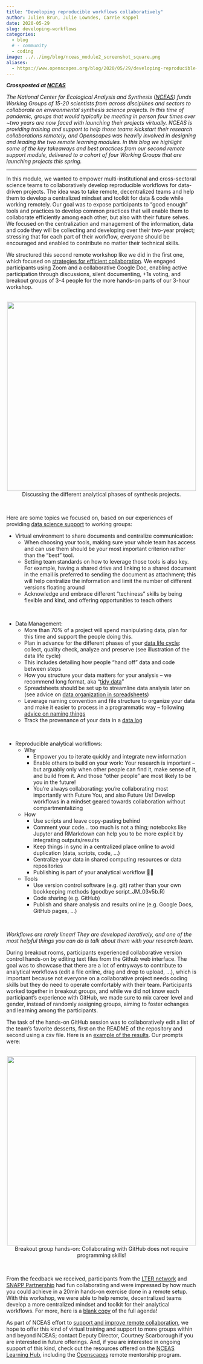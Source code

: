 ```yaml
---
title: "Developing reproducible workflows collaboratively"
author: Julien Brun, Julie Lowndes, Carrie Kappel
date: 2020-05-29
slug: developing-workflows
categories:
  - blog 
  # - community
  - coding
image: ../../img/blog/nceas_module2_screenshot_square.png
aliases: 
  - https://www.openscapes.org/blog/2020/05/29/developing-reproducible-workflows/
---
```



***Crossposted at [NCEAS](https://www.nceas.ucsb.edu/news/developing-reproducible-workflows-collaboratively)***  

*The National Center for Ecological Analysis and Synthesis ([NCEAS](https://www.nceas.ucsb.edu/)) funds Working Groups of 15-20 scientists from across disciplines and sectors to collaborate on environmental synthesis science projects. In this time of pandemic, groups that would typically be meeting in person four times over ~two years are now faced with launching their projects virtually. NCEAS is providing training and support to help those teams kickstart their research collaborations remotely, and Openscapes was heavily involved in designing and leading the two remote learning modules. In this blog we highlight some of the key takeaways and best practices from our second remote support module, delivered to a cohort of four Working Groups that are launching projects this spring.*

---

In this module, we wanted to empower multi-institutional and cross-sectoral science teams to collaboratively develop reproducible workflows for data-driven projects. The idea was to take remote, decentralized teams and help them to develop a centralized mindset and toolkit for data & code while working remotely. Our goal was to expose participants to “good enough” tools and practices to develop common practices that will enable them to collaborate efficiently among each other, but also with their future selves. We focused on the centralization and management of the information, data and code they will be collecting and developing over their two-year project; stressing that for each part of their workflow, everyone should be encouraged and enabled to contribute no matter their technical skills. 

We structured this second remote workshop like we did in the first one, which focused on [strategies for efficient collaboration](https://www.nceas.ucsb.edu/news/kick-starting-scientific-collaborations-remotely). We engaged participants using Zoom and a collaborative Google Doc, enabling active participation through discussions, silent documenting, +1s voting, and breakout groups of 3-4 people for the more hands-on parts of our 3-hour workshop.

<br>
<center>
  <img src="/img/blog/nceas_module2_screenshot.png" width="500px"></a>
   <figcaption>Discussing the different analytical phases of synthesis projects.
</figcaption>
</center>
<br>


Here are some topics we focused on, based on our experiences of providing [data science support](https://www.nceas.ucsb.edu/programming-support) to working groups:

- Virtual environment to share documents and centralize communication: 
  - When choosing your tools, making sure your whole team has access and can use them should be your most important criterion rather than the “best” tool. 
  - Setting team standards on how to leverage those tools is also key. For example, having a shared drive and linking to a shared document in the email is preferred to sending the document as attachment; this will help centralize the information and limit the number of different versions floating around
  - Acknowledge and embrace different “techiness” skills by being flexible and kind, and offering opportunities to teach others

<br>

- Data Management: 
  - More than 70% of a project will spend manipulating data, plan for this time and support the people doing this. 
  - Plan in advance for the different phases of your [data life cycle](https://www.dataone.org/data-life-cycle): collect, quality check, analyze and preserve (see illustration of the data life cycle)
  - This includes detailing how people "hand off" data and code between steps
  - How you structure your data matters for your analysis – we recommend long format, aka “[tidy data](https://www.jstatsoft.org/article/view/v059i10)”
  - Spreadsheets should be set up to streamline data analysis later on (see advice on [data organization in spreadsheets](https://peerj.com/preprints/3183/))
  - Leverage naming convention and file structure to organize your data and make it easier to process in a programmatic way – following [advice on naming things](https://speakerdeck.com/jennybc/how-to-name-files)
  - Track the provenance of your data in a [data log](https://docs.google.com/spreadsheets/d/1LLpOyydCGTZdY8Xk2fDmTPVy8efF-47GtEXkAjvYsJI/edit?usp=sharing)
  
<br>

- Reproducible analytical workflows: 
  - Why
      - Empower you to iterate quickly and integrate new information
      - Enable others to build on your work: Your research is important – but arguably only when other people can find it, make sense of it, and build from it. And those “other people” are most likely to be you in the future!
      - You’re always collaborating: you’re collaborating most importantly with Future You, and also Future Us! Develop workflows in a mindset geared towards collaboration without compartmentalizing
  - How
      - Use scripts and leave copy-pasting behind
      - Comment your code... too much is not a thing; notebooks like Jupyter and RMarkdown can help you to be more explicit by integrating outputs/results
      - Keep things in sync in a centralized place online to avoid duplication (data, scripts, code, …)
      - Centralize your data in  shared computing resources or data repositories
      - Publishing is part of your analytical workflow 💯😎
  - Tools
      - Use version control software (e.g. git) rather than your own bookkeeping methods (goodbye script_JM_03v5b.R)
      - Code sharing (e.g. GitHub)
      - Publish and share analysis and results online (e.g. Google Docs, GitHub pages, ...)

<br>

*Workflows are rarely linear! They are developed iteratively, and one of the most helpful things you can do is talk about them with your research team.*

During breakout rooms, participants experienced collaborative version control hands-on by editing text files from the Github web interface. The goal was to showcase that there are a lot of entryways to contribute to analytical workflows (edit a file online, drag and drop to upload, ...), which is important because not everyone on a collaborative project needs coding skills but they do need to operate comfortably with their team. Participants worked together in breakout groups, and while we did not know each participant’s experience with GitHub, we made sure to mix career level and gender, instead of randomly assigning groups, aiming to foster echanges and learning among the participants. 

The task of the hands-on GitHub session was to collaboratively edit a list of the team’s favorite desserts, first on the README of the repository and second using a csv file. Here is an [example of the results](https://github.com/brunj7/favorite-desserts). Our prompts were:

<br>
<center>
  <img src="/img/blog/nceas_module2_github_instructions.png" width="500px"></a>
   <figcaption>Breakout group hands-on: Collaborating with GitHub does not require programming skills!
</figcaption>
</center>
<br>

From the feedback we received, participants from the [LTER network](https://lternet.edu/) and [SNAPP Partnership](https://snappartnership.net/) had fun collaborating and were impressed by how much you could achieve in a 20min hands-on exercise done in a remote setup. With this workshop, we were able to help remote, decentralized teams develop a more centralized mindset and toolkit for their analytical workflows. For more, here is a [blank copy](https://docs.google.com/document/d/1cTIYyfc0J564PxpF0-xE_bbH6TIK2tq1F5WkDOx0lrw/edit?usp=sharing) of the full agenda! 

As part of NCEAS effort to [support and improve remote collaboration](https://www.nceas.ucsb.edu/Virtual-Collaboration), we hope to offer this kind of virtual training and support to more groups within and beyond NCEAS; contact Deputy Director, Courtney Scarborough if you are interested in future offerings. And, if you are interested in ongoing support of this kind, check out the resources offered on the [NCEAS Learning Hub](https://www.nceas.ucsb.edu/learning-hub), including the [Openscapes](https://openscapes.org) remote mentorship program.

<br>
<br>



<br>
<br>
